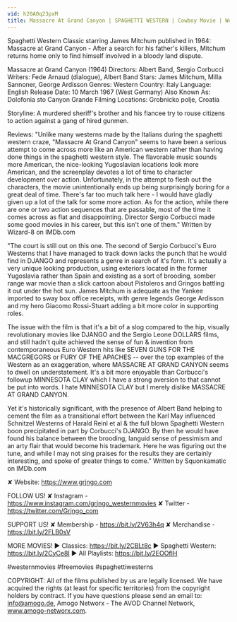 ```yaml
---
vid: h20A0q23pxM
title: Massacre At Grand Canyon | SPAGHETTI WESTERN | Cowboy Movie | Werstern Classic | English
---
```


Spaghetti Western Classic starring James Mitchum published in 1964: Massacre at Grand Canyon - After a search for his father's killers, Mitchum returns home only to find himself involved in a bloody land dispute. 

Massacre at Grand Canyon (1964)
Directors: Albert Band, Sergio Corbucci
Writers: Fede Arnaud (dialogue), Albert Band
Stars: James Mitchum, Milla Sannoner, George Ardisson
Genres: Western
Country: Italy
Language: English
Release Date: 10 March 1967 (West Germany) 
Also Known As: Dolofonia sto Canyon Grande 
Filming Locations: Grobnicko polje, Croatia

Storyline:
A murdered sheriff's brother and his fiancee try to rouse citizens to action against a gang of hired gunmen.

Reviews:
"Unlike many westerns made by the Italians during the spaghetti western craze, "Massacre At Grand Canyon" seems to have been a serious attempt to come across more like an American western rather than having done things in the spaghetti western style. The flavorable music sounds more American, the nice-looking Yugoslavian locations look more American, and the screenplay devotes a lot of time to character development over action. Unfortunately, in the attempt to flesh out the characters, the movie unintentionally ends up being surprisingly boring for a great deal of time. There's far too much talk here - I would have gladly given up a lot of the talk for some more action. As for the action, while there are one or two action sequences that are passable, most of the time it comes across as flat and disappointing. Director Sergio Corbucci made some good movies in his career, but this isn't one of them." Written by Wizard-8 on IMDb.com

"The court is still out on this one. The second of Sergio Corbucci's Euro Westerns that I have managed to track down lacks the punch that he would find in DJANGO and represents a genre in search of it's form. It's actually a very unique looking production, using exteriors located in the former Yugoslavia rather than Spain and existing as a sort of brooding, somber range war movie than a slick cartoon about Pistoleros and Gringos battling it out under the hot sun. James Mitchum is adequate as the Yankee imported to sway box office receipts, with genre legends George Ardisson and my hero Giacomo Rossi-Stuart adding a bit more color in supporting roles.

The issue with the film is that it's a bit of a slog compared to the hip, visually revolutionary movies like DJANGO and the Sergio Leone DOLLARS films, and still hadn't quite achieved the sense of fun & invention from contemporaneous Euro Western hits like SEVEN GUNS FOR THE MACGREGORS or FURY OF THE APACHES -- over the top examples of the Western as an exaggeration, where MASSACRE AT GRAND CANYON seems to dwell on understatement. It's a bit more enjoyable than Corbucci's followup MINNESOTA CLAY which I have a strong aversion to that cannot be put into words. I hate MINNESOTA CLAY but I merely dislike MASSACRE AT GRAND CANYON.

Yet it's historically significant, with the presence of Albert Band helping to cement the film as a transitional effort between the Karl May influenced Schnitzel Westerns of Harald Reinl et al & the full blown Spaghetti Western boon precipitated in part by Corbucci's DJANGO. By then he would have found his balance between the brooding, languid sense of pessimism and an arty flair that would become his trademark. Here he was figuring out the tune, and while I may not sing praises for the results they are certainly interesting, and spoke of greater things to come." Written by Squonkamatic on IMDb.com 

✘ Website: https://www.grjngo.com

FOLLOW US!
✘ Instagram - https://www.instagram.com/grjngo_westernmovies
✘ Twitter - https://twitter.com/Grjngo_com

SUPPORT US!
✘ Membership - https://bit.ly/2V63h4q
✘ Merchandise - https://bit.ly/2FLB0sV

MORE MOVIES! 
► Classics: https://bit.ly/2CBLt8c 
► Spaghetti Western: https://bit.ly/2CyCe8I 
► All Playlists: https://bit.ly/2EOOfIH 

#westernmovies #freemovies #spaghettiwesterns

COPYRIGHT: All of the films published by us are legally licensed. We have acquired the rights (at least for specific territories) from the copyright holders by contract. If you have questions please send an email to: info@amogo.de, Amogo Networx - The AVOD Channel Network, www.amogo-networx.com.
